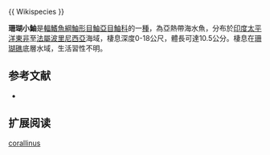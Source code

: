 {{Speciesbox
| name = 珊瑚小鮋
| image = 
| image_width = 250px
| status = NE
| status_system = IUCN3.1
| genus = Scorpaenodes
| species = corallinus
| authority =  [[Smith|Smith]], 1957 
| synonyms = 
}}{{ Wikispecies }}

'''珊瑚小鮋'''是[[輻鰭魚綱|輻鰭魚綱]][[鮋形目|鮋形目]][[鮋亞目|鮋亞目]][[鮋科|鮋科]]的一[[種|種]]，為亞熱帶海水魚，分布於[[印度|印度]][[太平洋|太平洋]][[東非|東非]]至[[法屬波里尼西亞|法屬波里尼西亞]]海域，棲息深度0-18公尺，體長可達10.5公分。棲息在[[珊瑚礁|珊瑚礁]]底層水域，生活習性不明。

==参考文献==
*{{FishBase_species|genus=Scorpaenodes|species=corallinus|year=2014|month=7}}

== 扩展阅读 ==
{{refbegin}}
{{wikispecies-inline|Scorpaenodes corallinus|珊瑚小鮋}}
{{refend}}
{{Taxonbar|from=Q1853298}}

[[Category:小鮋屬|corallinus]]


{{鮋形目小作品}}